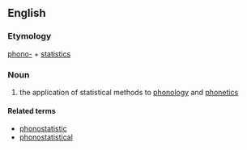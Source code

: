 ==English==

===Etymology===
[[phono-]] + [[statistics]]

===Noun===
{{en-noun|-}}

# the application of statistical methods to [[phonology]] and [[phonetics]]

====Related terms====
*[[phonostatistic]]
*[[phonostatistical]]